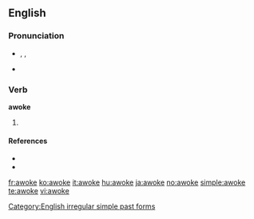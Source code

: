 ==English==

===Pronunciation===
* {{enPR|ə-wōk'}}, {{IPA|/əˈwəʊk/}}, {{SAMPA|/@"w@Uk/}}
* {{audio|En-us-awoke.ogg|Audio (US)}}
*: {{rhymes|əʊk}}

===Verb===
'''awoke'''

# {{simple past of|awake|lang=English}}

====References====
* {{R:American Heritage 2000|awoke}}
* {{R:Dictionary.com|awoke}}

[[Category:English irregular simple past forms]]

[[fr:awoke]]
[[ko:awoke]]
[[it:awoke]]
[[hu:awoke]]
[[ja:awoke]]
[[no:awoke]]
[[simple:awoke]]
[[te:awoke]]
[[vi:awoke]]